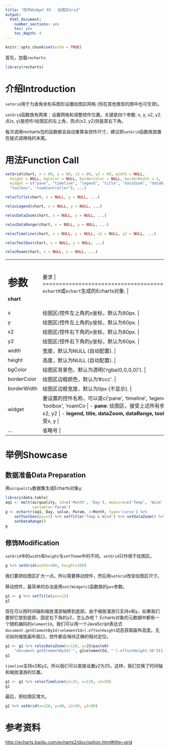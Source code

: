 ```yaml
---
title: "控件Widget 03 - 绘图区Grid"
output: 
  html_document: 
    number_sections: yes
    toc: yes
    toc_depth: 4
---
```


```r
knitr::opts_chunk$set(echo = TRUE)
```

首先，加载`recharts`:
```r
library(recharts)
```

# 介绍Introduction

`setGrid`用于为直角坐标系图形设置绘图区网格 (但在其他类型的图中也可生效)。

`setGrid`函数族有两类：设置网格和调整控件位置。关键是四个参数: x, y, x2, y2. 点(x, y)是控件/绘图区的左上角，而点(x2, y2)则是其右下角。

每次调用recharts包的函数都会自动重算各控件尺寸，建议把`setGrid`函数族放置在链式调用栈的末尾。

# 用法Function Call

```r
setGrid(chart, x = 80, y = 60, x2 = 80, y2 = 60, width = NULL,
  height = NULL, bgColor = NULL, borderColor = NULL, borderWidth = 1,
  widget = c("pane", "timeline", "legend", "title", "dataZoom", "dataRange",
  "toolbox", "roamController"), ...)

relocTitle(chart, x = NULL, y = NULL, ...)

relocLegend(chart, x = NULL, y = NULL, ...)

relocDataZoom(chart, x = NULL, y = NULL, ...)

relocDataRange(chart, x = NULL, y = NULL, ...)

relocTimeline(chart, x = NULL, y = NULL, x2 = NULL, y2 = NULL, ...)

relocToolbox(chart, x = NULL, y = NULL, ...)

relocRoam(chart, x = NULL, y = NULL, ...)
```

+-------------+----------------------------------------------------------------+
|  参数       |  要求                                              |
+=============+================================================================+
| **chart**   | `echartR`或`echart`生成的Echarts对象.  |
+-------------+----------------------------------------------------------------+
| x           | 绘图区/控件左上角的x坐标，默认为80px. |
+-------------+----------------------------------------------------------------+
| y           | 绘图区/控件左上角的y坐标，默认为60px. |
+-------------+----------------------------------------------------------------+
| x2          | 绘图区/控件右下角的x坐标，默认为80px. |
+-------------+----------------------------------------------------------------+
| y2          | 绘图区/控件右下角的y坐标，默认为60px. |
+-------------+----------------------------------------------------------------+
| width       | 宽度，默认为NULL (自动配置). |
+-------------+----------------------------------------------------------------+
| height      | 高度，默认为NULL (自动配置). |
+-------------+----------------------------------------------------------------+
| bgColor     | 绘图区背景色，默认为透明('rgba(0,0,0,0)'). |
+-------------+----------------------------------------------------------------+
| borderColor | 绘图区边框颜色，默认为'#ccc'. |
+-------------+----------------------------------------------------------------+
| borderWidth | 绘图区边框宽度，默认为0px (不显示). |
+-------------+----------------------------------------------------------------+
| widget      | 要设置的控件名称，可以是c('pane', 'timeline', 'legend', 'title', 'dataZoom', 'dataRange', 'toolbox', 'roamController'). |
|             |           |
|             | - **pane**: 绘图区，接受上述所有参数 |
|             | - **timeline**: 时间轴控件，可x, y, x2, y2 |
|             | - **legend, title, dataZoom, dataRange, toolbox, roamController**: 其他控件，只接受x, y |
+-------------+----------------------------------------------------------------+
| ...         | 省略号 |
+-------------+----------------------------------------------------------------+


# 举例Showcase

## 数据准备Data Preparation

用`airquality`数据集生成Echarts对象`g`: 

```r
library(data.table)
aq1 <- melt(airquality, id=c('Month', 'Day'), measure=c('Temp', 'Wind'), 
            variable='Param')
g <- echartr(aq1, Day, value, Param, z=Month, type='curve') %>% 
    setToolbox(pos=3) %>% setTitle('Temp & Wind') %>% setDataZoom() %>% 
    setDataRange()
g
```

## 修饰Modification

`setGrid`中的`width`和`height`与`setTheme`中的不同。`setGrid`只作用于绘图区。

```r
g %>% setGrid(width=300, height=200)
```

我们要把绘图区扩大一点。所以需要移动控件，然后用`setGrid`改变绘图区尺寸。

移动控件，最简单的办法是用`set[Widgets]`函数族的`pos`参数。

```r
g1 <- g %>% setTitle(pos=12)
g1
```

现在可以把时间轴和缩放漫游轴移到底部。由于缩放漫游只支持x和y，如果我们要把它放到底部，固定右下角的y2，怎么办呢？ Echarts对象的元数据中都有一个随机编码的`elementId`。我们可以用一个JavaScript表达式`document.getElementById(<elementId>).offsetHeight`动态获取画布高度。无论如何缩放画布窗口，控件都会保持正确的相对定位。

```r
g1 <- g1 %>% relocDataZoom(x=120, y=JS(paste0(
    "document.getElementById('", g1$elementId, "').offsetHeight-30")))
g1
```

`timeline`支持x2和y2。所以我们可以直接设置y2为25。这样，我们交换了时间轴和缩放漫游的位置。

```r
g1 <- g1 %>% relocTimeline(y2=25, x=120, x2=50)
g1
```

最后，把绘图区增大。

```r
g1 %>% setGrid(x=120, y=40, x2=50, y2=90)
```

# 参考资料

<http://echarts.baidu.com/echarts2/doc/option.html#title~grid>
